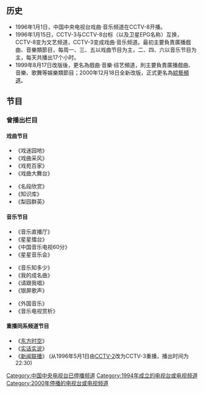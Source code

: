 {{TV channel|state=end|中国中央电视台}}
{{頻道資訊
| 頻道名稱 =中國中央電視台戲曲·音樂頻道<br />CCTV-8
| 頻道圖片檔案     = 
| 頻道圖片尺寸     = 
| 頻道圖片名稱     = 
| 所屬國家= {{CHNML}}
| 總部所在 = {{CHN}}[[北京市|北京市]]
| 試播日期 = 
| 開播日期 = 1996年1月1日
| 停播日期 = 2000年12月18日
|頻道語言=[[普通話|普通話]]
| 頻道類別=[[戲曲|戲曲]][[京劇|京劇]][[音樂|音樂]]、[[文化|文化]][[娛樂|娛樂]][[綜藝|綜藝]]
| 視頻格式= [[標準畫質電視|SDTV]]([[576i|576i]][[縱橫比_(圖像)|4:3]])
| 音頻格式=左聲道
| 擁有者=[[中國中央電視台|中國中央電視台]]
| 被取代名稱 =[[中國中央電視台綜藝頻道|中國中央電視台綜藝頻道]]
}}

== 历史 ==
* 1996年1月1日，中国中央电视台戏曲·音乐频道在CCTV-8开播。
* 1996年1月15日，CCTV-3与CCTV-8台标（以及卫星EPG名称）互换，CCTV-8变为文艺频道，CCTV-3变成戏曲·音乐频道。最初主要負責廣播戲曲、音樂類節目，每周一、三、五以戏曲节目为主，二、四、六以音乐节目为主，每天共播出17个小时。
* 1999年8月17日改版後，更名為戲曲·音樂·综艺頻道，則主要負責廣播戲曲、音樂、歌舞等娛樂類節目；2000年12月18日全新改版，正式更名為[[中国中央电视台综艺频道|綜藝頻道]]。

== 节目 ==
=== 曾播出栏目 ===
==== 戏曲节目 ====
{{col-begin}}
{{col-2}}
* 《戏迷园地》
* 《戏曲采风》
* 《戏苑百家》
* 《戏曲大舞台》
{{col-2}}
* 《名段欣赏》
* 《知识库》
* 《梨园群英》
{{col-end}}

==== 音乐节目 ====
{{col-begin}}
{{col-3}}
* 《音乐直播厅》
* 《星星擂台》
* 《中国音乐电视60分》
* 《星星音乐会》
{{col-3}}
* 《音乐知多少》
* 《我的成名曲》
* 《请跟我唱》
* 《银屏歌声》
{{col-3}}
* 《外国音乐》
* 《音乐电视赏析》
{{col-end}}

====重播同系频道节目====
{{col-begin}}
{{col-2}}
* 《[[东方时空|东方时空]]》
* 《[[实话实说|实话实说]]》
* 《[[新闻联播|新闻联播]]》 (从1996年5月1日由[[CCTV-2|CCTV-2]]改为CCTV-3重播，播出时间为22:30)
{{col-end}}

{{CCTV}}

[[Category:中国中央电视台已停播频道|Category:中国中央电视台已停播频道]]
[[Category:1994年成立的电视台或电视频道|Category:1994年成立的电视台或电视频道]]
[[Category:2000年停播的电视台或电视频道|Category:2000年停播的电视台或电视频道]]